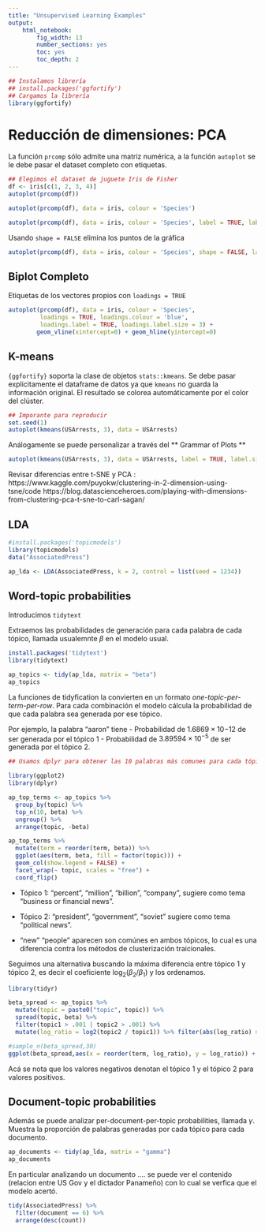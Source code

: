 ```yaml
---
title: "Unsupervised Learning Examples"
output: 
    html_notebook:
        fig_width: 13
        number_sections: yes
        toc: yes
        toc_depth: 2
---
```


```r
## Instalamos librería 
## install.packages('ggfortify')
## Cargamos la librería
library(ggfortify)
```
# Reducción de dimensiones: PCA 

La función ```prcomp``` sólo admite una matriz numérica, a la función ```autoplot``` se le debe pasar el dataset completo con etiquetas. 

```r
## Elegimos el dataset de juguete Iris de Fisher
df <- iris[c(1, 2, 3, 4)]
autoplot(prcomp(df))
```


```r
autoplot(prcomp(df), data = iris, colour = 'Species')
```

```r
autoplot(prcomp(df), data = iris, colour = 'Species', label = TRUE, label.size = 3)
```

Usando ```shape = FALSE``` elimina los puntos de la gráfica

```r
autoplot(prcomp(df), data = iris, colour = 'Species', shape = FALSE, label.size = 3)
```

## Biplot Completo

Etiquetas de los vectores propios con ```loadings = TRUE```

```r
autoplot(prcomp(df), data = iris, colour = 'Species',
         loadings = TRUE, loadings.colour = 'blue',
         loadings.label = TRUE, loadings.label.size = 3) + 
        geom_vline(xintercept=0) + geom_hline(yintercept=0)
```

## K-means

```{ggfortify}``` soporta la clase de objetos ```stats::kmeans```. Se debe pasar explicitamente el dataframe de datos ya que ```kmeans``` no guarda la información original.  El resultado se colorea automáticamente por el color del clúster.

```r
## Imporante para reproducir 
set.seed(1) 
autoplot(kmeans(USArrests, 3), data = USArrests)
```


Análogamente se puede personalizar a través del ** Grammar of Plots **

```r

autoplot(kmeans(USArrests, 3), data = USArrests, label = TRUE, label.size = 3)
```

Revisar diferencias entre t-SNE y PCA : https://www.kaggle.com/puyokw/clustering-in-2-dimension-using-tsne/code
https://blog.datascienceheroes.com/playing-with-dimensions-from-clustering-pca-t-sne-to-carl-sagan/


## LDA 

```r
#install.packages('topicmodels')
library(topicmodels)
data("AssociatedPress")
```


```r
ap_lda <- LDA(AssociatedPress, k = 2, control = list(seed = 1234))
```

## Word-topic probabilities

Introducimos ```tidytext```

Extraemos las probabilidades de generación para cada palabra de cada tópico, llamada usualemnte $\beta$ en el modelo usual.

```r
install.packages('tidytext')
library(tidytext)

ap_topics <- tidy(ap_lda, matrix = "beta")
ap_topics
```
La funciones de tidyfication la convierten en un formato *one-topic-per-term-per-row*. Para cada combinación el modelo cálcula la probabilidad de que cada palabra sea generada por ese tópico. 

Por ejemplo, la palabra "aaron" tiene 
 - Probabilidad de $1.6869×10{-12}$ de ser generada por el tópico 1
 - Probabilidad de $3.89594×10^{-5}$ de ser generada por el tópico 2.
 
```r
## Usamos dplyr para obtener las 10 palabras más comunes para cada tópico.

library(ggplot2)
library(dplyr)

ap_top_terms <- ap_topics %>%
  group_by(topic) %>%
  top_n(10, beta) %>%
  ungroup() %>%
  arrange(topic, -beta)

ap_top_terms %>%
  mutate(term = reorder(term, beta)) %>%
  ggplot(aes(term, beta, fill = factor(topic))) +
  geom_col(show.legend = FALSE) +
  facet_wrap(~ topic, scales = "free") +
  coord_flip()
```


- Tópico 1: “percent”, “million”, “billion”, “company”, sugiere como tema "business or financial news".

- Tópico 2: “president”, “government”, “soviet” sugiere como tema "political news". 

- "new" "people" aparecen son comúnes en ambos tópicos, lo cual es una diferencia contra los métodos de clusterización traicionales. 


Seguimos una alternativa buscando la máxima diferencia entre tópico 1 y tópico 2, es decir el coeficiente $\log_2( \beta_2/ \beta_1)$ y los ordenamos. 

```r
library(tidyr)

beta_spread <- ap_topics %>%
  mutate(topic = paste0("topic", topic)) %>%
  spread(topic, beta) %>%
  filter(topic1 > .001 | topic2 > .001) %>%
  mutate(log_ratio = log2(topic2 / topic1)) %>% filter(abs(log_ratio) > 10)

#sample_n(beta_spread,30)
ggplot(beta_spread,aes(x = reorder(term, log_ratio), y = log_ratio)) + geom_bar(stat = "identity") + coord_flip()

```

Acá se nota que los valores negativos denotan el tópico 1 y el tópico 2 para valores positivos. 

## Document-topic probabilities

Además se puede analizar per-document-per-topic probabilities, llamada $\gamma$. Muestra la proporción de palabras generadas por cada tópico para cada documento. 

```r

ap_documents <- tidy(ap_lda, matrix = "gamma")
ap_documents

```

En particular analizando un documento .... se puede ver el contenido (relacion entre US Gov y el dictador Panameño) con lo cual se verfica que el modelo acertó. 

```r
tidy(AssociatedPress) %>%
  filter(document == 6) %>%
  arrange(desc(count))
```

